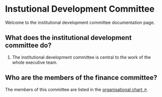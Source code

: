 # Instutional Development Committee

Welcome to the institutional development committee documentation page.

## What does the institutional development committee do?

1. The institutional development committee is central to the work of the whole executive team.

## Who are the members of the finance committee?

The members of this committee are listed in the [organisational chart ↗](/about/leadership).